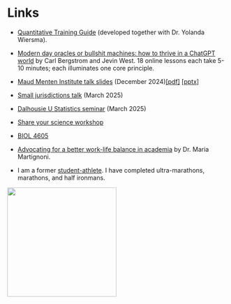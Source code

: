 # Links {-}

- [Quantitative Training Guide](https://ahurford.github.io/quant-guide-all-courses/) (developed together with Dr. Yolanda Wiersma).

- [Modern day oracles or bullshit machines: how to thrive in a ChatGPT world](https://thebullshitmachines.com/) by Carl Bergstrom and Jevin West. 18 online lessons each take 5-10 minutes; each illuminates one core principle. 

- [Maud Menten Institute talk slides](docs/mmi-dec-2024.pdf) (December 2024)[[pdf]](docs/mmi-dec-2024.pdf) [[pptx]](docs/mmi-dec-2024.pptx)

- [Small jurisdictions talk](modelling_collab.pdf) (March 2025)

- [Dalhousie U Statistics seminar](Dalhousie_Stats.pdf) (March 2025)

- [Share your science workshop](https://rpubs.com/ahurford/972071)

- [BIOL 4605](https://davidcschneider.github.io/StatisticalScience/LNotes/Pt1.html)

- [Advocating for a better work-life balance in academia](https://thefemalescientist.com/portrait/maria-martignoni/3111/go-for-it/) by Dr. Maria Martignoni.

- I am a former [student-athlete](https://youtube.com/clip/Ugkxz7WysQ5wcUwP5XGW2LUH3N_BghyDQDFN). I have completed ultra-marathons, marathons, and half ironmans.

<!-- ![](photos/Gros_Morne.jpg){height=250} -->
<!-- ![](photos/Hi_5.jpg){height=200}  -->
![](photos/PBU_1.jpg){height=250} 
<!-- ![](figures/joy_50.jpg){height=200}  -->


